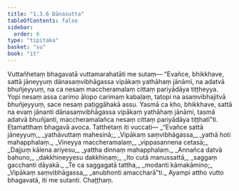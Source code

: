 ```yaml
---
title: "1.3.6 Dānasutta"
tableOfContents: false
sidebar:
  order: 6
type: "tipitaka"
basket: "su"
book: "it"
---
```



<DynamicBreadcrumb />

<Division number="26" book="it">

<Paragraph number="147" book="it">
Vuttañhetaṃ bhagavatā vuttamarahatāti me sutaṃ—
</Paragraph>

<Paragraph number="148" book="it">
“Evañce, bhikkhave, sattā jāneyyuṃ dānasaṃvibhāgassa vipākaṃ yathāhaṃ jānāmi, na adatvā bhuñjeyyuṃ, na ca nesaṃ maccheramalaṃ cittaṃ pariyādāya tiṭṭheyya. Yopi nesaṃ assa carimo ālopo carimaṃ kabaḷaṃ, tatopi na asaṃvibhajitvā bhuñjeyyuṃ, sace nesaṃ paṭiggāhakā assu. Yasmā ca kho, bhikkhave, sattā na evaṃ jānanti dānasaṃvibhāgassa vipākaṃ yathāhaṃ jānāmi, tasmā adatvā bhuñjanti, maccheramalañca nesaṃ cittaṃ pariyādāya tiṭṭhatī”ti. Etamatthaṃ bhagavā avoca. Tatthetaṃ iti vuccati—
</Paragraph>

<Paragraph number="149" type="verses" book="it">
_“Evañce sattā jāneyyuṃ,_  
_yathāvuttaṃ mahesinā;_  
_Vipākaṃ saṃvibhāgassa,_  
_yathā hoti mahapphalaṃ._  

</Paragraph>

<Paragraph number="150" type="verses" book="it">
_Vineyya maccheramalaṃ,_  
_vippasannena cetasā;_  
_Dajjuṃ kālena ariyesu,_  
_yattha dinnaṃ mahapphalaṃ._  

</Paragraph>

<Paragraph number="151" type="verses" book="it">
_Annañca datvā bahuno,_  
_dakkhiṇeyyesu dakkhiṇaṃ;_  
_Ito cutā manussattā,_  
_saggaṃ gacchanti dāyakā._  

</Paragraph>

<Paragraph number="152" type="verses" book="it">
_Te ca saggagatā tattha,_  
_modanti kāmakāmino;_  
_Vipākaṃ saṃvibhāgassa,_  
_anubhonti amaccharā”ti._  

</Paragraph>

<Paragraph number="153" book="it">
Ayampi attho vutto bhagavatā, iti me sutanti.

</Paragraph>
</Division>

<Paragraph number="154" type="center" book="it">
Chaṭṭhaṃ.
</Paragraph>
